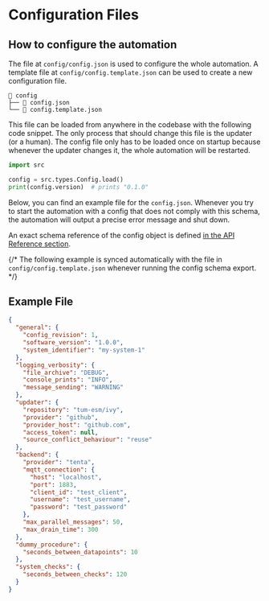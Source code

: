 # Configuration Files

## How to configure the automation

The file at `config/config.json` is used to configure the whole automation. A template file at `config/config.template.json` can be used to create a new configuration file.

```
📁 config
├── 📄 config.json
└── 📄 config.template.json
```

This file can be loaded from anywhere in the codebase with the following code snippet. The only process that should change this file is the updater (or a human). The config file only has to be loaded once on startup because whenever the updater changes it, the whole automation will be restarted.

```python
import src

config = src.types.Config.load()
print(config.version)  # prints "0.1.0"
```

Below, you can find an example file for the `config.json`. Whenever you try to start the automation with a config that does not comply with this schema, the automation will output a precise error message and shut down.

An exact schema reference of the config object is defined [in the API Reference section](/api-reference/configuration).

{/* The following example is synced automatically with the file in `config/config.template.json` whenever running the config schema export. */}

## Example File

```json
{
  "general": {
    "config_revision": 1,
    "software_version": "1.0.0",
    "system_identifier": "my-system-1"
  },
  "logging_verbosity": {
    "file_archive": "DEBUG",
    "console_prints": "INFO",
    "message_sending": "WARNING"
  },
  "updater": {
    "repository": "tum-esm/ivy",
    "provider": "github",
    "provider_host": "github.com",
    "access_token": null,
    "source_conflict_behaviour": "reuse"
  },
  "backend": {
    "provider": "tenta",
    "mqtt_connection": {
      "host": "localhost",
      "port": 1883,
      "client_id": "test_client",
      "username": "test_username",
      "password": "test_password"
    },
    "max_parallel_messages": 50,
    "max_drain_time": 300
  },
  "dummy_procedure": {
    "seconds_between_datapoints": 10
  },
  "system_checks": {
    "seconds_between_checks": 120
  }
}

```
